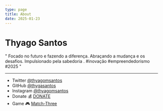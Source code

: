 ```yaml
---
type: page
title: About
date: 2025-01-23
---
```


# Thyago Santos


" Focado no futuro e fazendo a diferença. Abraçando a mudança e os desafios. Impulsionado pela sabedoria . #inovação #empreendedorismo #2025 "


---

- Twitter [@thyagomsantos](https://twitter.com/thyagomsantos)
- GitHub [@thygasantos](https://github.com/thygasantos)
- Instagram [@thyagomsantos](https://instagram.com/thyagomsantos)
- Donate 💰 [DONATE](https://link.mercadopago.com.br/thygasantos)
- Game 🎮 [Match-Three](https://match-three-blueprint.vercel.app/)

